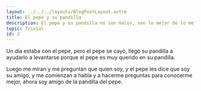 ```yaml
---
layout: ../../../layouts/BlogPostLayout.astro
title: El pepe y su pandilla
description: El pepe y su pandilla no son malos, son lo mejor de lo mejor
topic: Trivial
id: 2
---
```


Un día estaba con el pepe, pero el pepe se cayó, llegó su pandilla a ayudarlo a levantarse porque el pepe es muy querido en su pandilla.

Luego me miran y me preguntan que quien soy, y el pepe les dice que soy su amigo, y me comienzan a habla y a hacerme preguntas para conocerme mejor,
ahora soy amigo de la pandilla del pepe.

